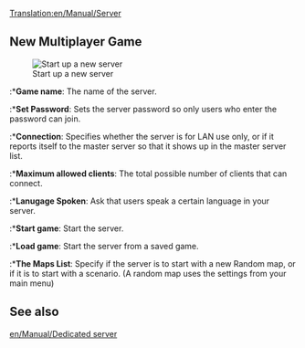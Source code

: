 [[Translation:en/Manual/Server]]
==New Multiplayer Game==
[[File:en/Manual/Ottdmulti6.png|none|frame|Start up a new server]]
:*'''Game name''': The name of the server.
:*'''Set Password''': Sets the server password so only users who enter the password can join.
:*'''Connection''': Specifies whether the server is for LAN use only, or if it reports itself to the master server so that it shows up in the master server list.
:*'''Maximum allowed clients''': The total possible number of clients that can connect.
:*'''Lanugage Spoken''': Ask that users speak a certain language in  your server.
:*'''Start game''': Start the server.
:*'''Load game''': Start the server from a saved game.
:*'''The Maps List''': Specify if the server is to start with a new Random map, or if it is to start with a scenario. (A random map uses the settings from your main menu)

==See also==
[[en/Manual/Dedicated server]]
{{en/Stub}}